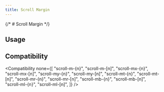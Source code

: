 ```yaml
---
title: Scroll Margin
---
```



{/* # Scroll Margin */}

## Usage

<Usage />

## Compatibility

<Compatibility
  none={[
    "scroll-m-{n}",
    "scroll-m-[n]",
    "scroll-mx-{n}",
    "scroll-mx-[n]",
    "scroll-my-{n}",
    "scroll-my-[n]",
    "scroll-mt-{n}",
    "scroll-mt-[n]",
    "scroll-mr-{n}",
    "scroll-mr-[n]",
    "scroll-mb-{n}",
    "scroll-mb-[n]",
    "scroll-ml-{n}",
    "scroll-ml-[n]",
  ]}
/>
